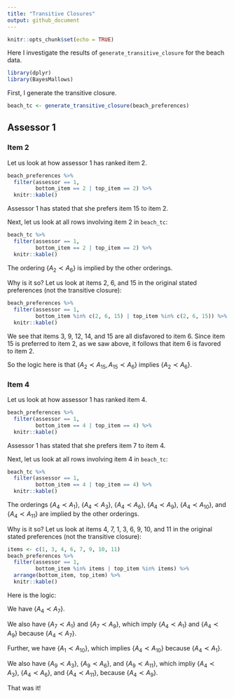 ```yaml
---
title: "Transitive Closures"
output: github_document
---
```


```r
knitr::opts_chunk$set(echo = TRUE)
```

Here I investigate the results of `generate_transitive_closure` for the beach data.

```r
library(dplyr)
library(BayesMallows)
```

First, I generate the transitive closure.

```r
beach_tc <- generate_transitive_closure(beach_preferences)
```


## Assessor 1

### Item 2

Let us look at how assessor 1 has ranked item 2.

```r
beach_preferences %>% 
  filter(assessor == 1, 
         bottom_item == 2 | top_item == 2) %>% 
  knitr::kable()
```

Assessor 1 has stated that she prefers item 15 to item 2.

Next, let us look at all rows involving item 2 in `beach_tc`:

```r
beach_tc %>% 
  filter(assessor == 1, 
         bottom_item == 2 | top_item == 2) %>% 
  knitr::kable()
```

The ordering $\{A_{2} \prec A_6\}$ is implied by the other orderings.

Why is it so? Let us look at items 2, 6, and 15 in the original stated preferences (not the transitive closure):

```r
beach_preferences %>% 
  filter(assessor == 1, 
         bottom_item %in% c(2, 6, 15) | top_item %in% c(2, 6, 15)) %>% 
  knitr::kable()
```

We see that items 3, 9, 12, 14, and 15 are all disfavored to item 6. Since item 15 is preferred to item 2, as we saw above, it follows that item 6 is favored to item 2.

So the logic here is that $\{A_{2} \prec A_{15}, A_{15} \prec A_{6}\}$ implies $\{A_2 \prec A_6\}$.

### Item 4
Let us look at how assessor 1 has ranked item 4.

```r
beach_preferences %>% 
  filter(assessor == 1, 
         bottom_item == 4 | top_item == 4) %>% 
  knitr::kable()
```

Assessor 1 has stated that she prefers item 7 to item 4.

Next, let us look at all rows involving item 4 in `beach_tc`:

```r
beach_tc %>% 
  filter(assessor == 1, 
         bottom_item == 4 | top_item == 4) %>% 
  knitr::kable()
```

The orderings $\{A_{4} \prec A_1\}$, $\{A_{4} \prec A_3\}$, $\{A_{4} \prec A_6\}$, $\{A_{4} \prec A_9\}$, $\{A_{4} \prec A_{10}\}$, and $\{A_{4} \prec A_{11}\}$ are implied by the other orderings.

Why is it so? Let us look at items 4, 7, 1, 3, 6, 9, 10, and 11 in the original stated preferences (not the transitive closure):

```r
items <- c(1, 3, 4, 6, 7, 9, 10, 11)
beach_preferences %>% 
  filter(assessor == 1, 
         bottom_item %in% items | top_item %in% items) %>% 
  arrange(bottom_item, top_item) %>% 
  knitr::kable()
```

Here is the logic:

We have $\{A_{4} \prec A_{7}\}$. 

We also have $\{A_{7} \prec A_{1}\}$ and $\{A_{7} \prec A_{9}\}$, which imply $\{A_{4} \prec A_{1}\}$ and $\{A_{4} \prec A_{9}\}$ because $\{A_{4} \prec A_{7}\}$.

Further, we have $\{A_{1} \prec A_{10}\}$, which implies $\{A_{4} \prec A_{10}\}$ because $\{A_{4} \prec A_{1}\}$.

We also have $\{A_{9} \prec A_{3}\}$, $\{A_{9} \prec A_{6}\}$, and $\{A_{9} \prec A_{11}\}$, which impliy $\{A_{4} \prec A_{3}\}$, $\{A_{4} \prec A_{6}\}$, and $\{A_{4} \prec A_{11}\}$, because $\{A_{4} \prec A_{9}\}$.

That was it!

